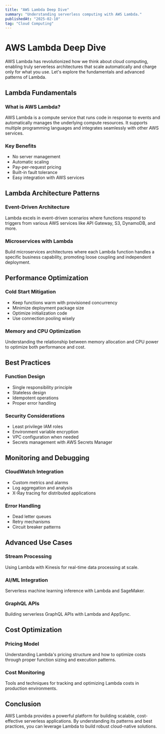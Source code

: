 ```yaml
---
title: "AWS Lambda Deep Dive"
summary: "Understanding serverless computing with AWS Lambda."
publishedAt: "2025-02-10"
tag: "Cloud Computing"
---
```


# AWS Lambda Deep Dive

AWS Lambda has revolutionized how we think about cloud computing, enabling truly serverless architectures that scale automatically and charge only for what you use. Let's explore the fundamentals and advanced patterns of Lambda.

## Lambda Fundamentals

### What is AWS Lambda?
AWS Lambda is a compute service that runs code in response to events and automatically manages the underlying compute resources. It supports multiple programming languages and integrates seamlessly with other AWS services.

### Key Benefits
- No server management
- Automatic scaling
- Pay-per-request pricing
- Built-in fault tolerance
- Easy integration with AWS services

## Lambda Architecture Patterns

### Event-Driven Architecture
Lambda excels in event-driven scenarios where functions respond to triggers from various AWS services like API Gateway, S3, DynamoDB, and more.

### Microservices with Lambda
Build microservices architectures where each Lambda function handles a specific business capability, promoting loose coupling and independent deployment.

## Performance Optimization

### Cold Start Mitigation
- Keep functions warm with provisioned concurrency
- Minimize deployment package size
- Optimize initialization code
- Use connection pooling wisely

### Memory and CPU Optimization
Understanding the relationship between memory allocation and CPU power to optimize both performance and cost.

## Best Practices

### Function Design
- Single responsibility principle
- Stateless design
- Idempotent operations
- Proper error handling

### Security Considerations
- Least privilege IAM roles
- Environment variable encryption
- VPC configuration when needed
- Secrets management with AWS Secrets Manager

## Monitoring and Debugging

### CloudWatch Integration
- Custom metrics and alarms
- Log aggregation and analysis
- X-Ray tracing for distributed applications

### Error Handling
- Dead letter queues
- Retry mechanisms
- Circuit breaker patterns

## Advanced Use Cases

### Stream Processing
Using Lambda with Kinesis for real-time data processing at scale.

### AI/ML Integration
Serverless machine learning inference with Lambda and SageMaker.

### GraphQL APIs
Building serverless GraphQL APIs with Lambda and AppSync.

## Cost Optimization

### Pricing Model
Understanding Lambda's pricing structure and how to optimize costs through proper function sizing and execution patterns.

### Cost Monitoring
Tools and techniques for tracking and optimizing Lambda costs in production environments.

## Conclusion

AWS Lambda provides a powerful platform for building scalable, cost-effective serverless applications. By understanding its patterns and best practices, you can leverage Lambda to build robust cloud-native solutions.
